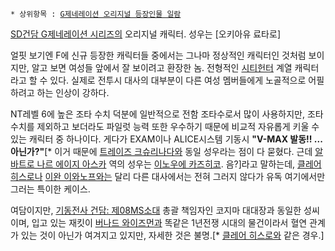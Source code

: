  * 상위항목 : [[G제네레이션 오리지널 등장인물 일람]]

[[SD건담 G제네레이션 시리즈]]의 오리지널 캐릭터. 성우는 [오키아유 료타로]

얼핏 보기엔 F에 신규 등장한 캐릭터들 중에서는 그나마 정상적인 캐릭터인 것처럼 보이지만, 알고 보면 여성들 앞에서 잘 보이려고 환장한 놈. 전형적인 [[시티헌터]] 계열 캐릭터라고 할 수 있다. 실제로 전투시 대사의 대부분이 다른 여성 멤버들에게 노골적으로 어필하려고 하는 인상이 강하다.

NT레벨 6에 높은 조타 수치 덕분에 일반적으로 전함 조타수로서 많이 사용하지만, 조타 수치를 제외하고 보더라도 파일럿 능력 또한 우수하기 때문에 비교적 자유롭게 키울 수 있는 캐릭터 중 하나이다. 게다가 EXAM이나 ALICE시스템 기동시 '''"V-MAX 발동!! ...아닌가?"'''[* 이거 때문에 [[트레이즈 크슈리나다]]와 동일 성우라는 점이 다 묻혔다. 근데 [[알바트로 나르 에이지 아스카]] 역의 성우는 [[이노우에 카즈히코]]. 음?]라고 말하는데, [[클레어 히스로]]나 [[이완 이와노프]]와는 달리 다른 대사에서는 전혀 그러지 않다가 유독 여기에서만 그러는 특이한 케이스. 

여담이지만, [[기동전사 건담: 제08MS소대]] 총괄 책임자인 코지마 대대장과 동일한 성씨이며, 입고 있는 재킷이 [[버나드 와이즈먼]]과 똑같은 1년전쟁 시대의 물건이라서 혈연 관계가 있는 것이 아닌가 여겨지고 있지만, 자세한 것은 불명.[* [[클레어 히스로]]와 같은 경우.]
